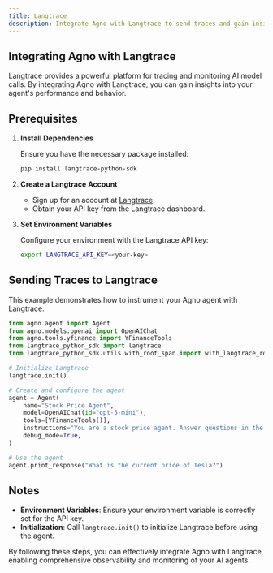 ```yaml
---
title: Langtrace
description: Integrate Agno with Langtrace to send traces and gain insights into your agent's performance.
---
```


## Integrating Agno with Langtrace

Langtrace provides a powerful platform for tracing and monitoring AI model calls. By integrating Agno with Langtrace, you can gain insights into your agent's performance and behavior.

## Prerequisites

1. **Install Dependencies**

   Ensure you have the necessary package installed:

   ```bash
   pip install langtrace-python-sdk
   ```

2. **Create a Langtrace Account**

   - Sign up for an account at [Langtrace](https://app.langtrace.ai/).
   - Obtain your API key from the Langtrace dashboard.

3. **Set Environment Variables**

   Configure your environment with the Langtrace API key:

   ```bash
   export LANGTRACE_API_KEY=<your-key>
   ```

## Sending Traces to Langtrace

This example demonstrates how to instrument your Agno agent with Langtrace.

```python
from agno.agent import Agent
from agno.models.openai import OpenAIChat
from agno.tools.yfinance import YFinanceTools
from langtrace_python_sdk import langtrace
from langtrace_python_sdk.utils.with_root_span import with_langtrace_root_span

# Initialize Langtrace
langtrace.init()

# Create and configure the agent
agent = Agent(
    name="Stock Price Agent",
    model=OpenAIChat(id="gpt-5-mini"),
    tools=[YFinanceTools()],
    instructions="You are a stock price agent. Answer questions in the style of a stock analyst.",
    debug_mode=True,
)

# Use the agent
agent.print_response("What is the current price of Tesla?")
```

## Notes

- **Environment Variables**: Ensure your environment variable is correctly set for the API key.
- **Initialization**: Call `langtrace.init()` to initialize Langtrace before using the agent.

By following these steps, you can effectively integrate Agno with Langtrace, enabling comprehensive observability and monitoring of your AI agents.